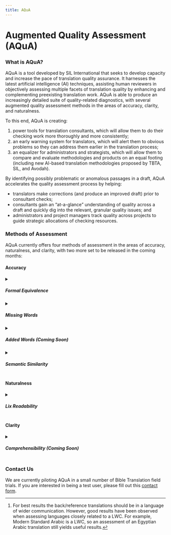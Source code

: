 ```yaml
---
title: AQuA
---
```


# Augmented Quality Assessment (AQuA)

### What is AQuA?

AQuA is a tool developed by SIL International that seeks to develop capacity and increase the pace of translation quality assurance. It harnesses the latest 
artificial intelligence (AI) techniques, assisting human reviewers in objectively assessing multiple facets of 
translation quality by enhancing and complementing preexisting translation work. AQuA is able to produce an increasingly detailed suite of quality-related diagnostics, with several augmented quality assessment methods in the areas of accuracy, clarity, and naturalness. 

To this end, AQuA is creating:

1. power tools for translation consultants, which will allow them to do their checking work more thoroughly and more consistently;
2. an early warning system for translators, which will alert them to obvious problems so they can address them earlier in the translation process;
3. an equalizer for administrators and strategists, which will allow them to compare and evaluate methodologies and products on an equal footing (including new AI-based translation methodologies proposed by TBTA, SIL, and Avodah).

By identifying possibly problematic or anomalous passages in a draft, AQuA accelerates the quality assessment process by helping:

- translators make corrections (and produce an improved draft) prior to consultant checks;
- consultants gain an “at-a-glance” understanding of quality across a draft and quickly dig into the relevant, granular quality issues; and
- administrators and project managers track quality across projects to guide strategic allocations of checking resources.

### Methods of Assessment 

AQuA currently offers four methods of assessment in the areas of accuracy, naturalness, and clarity, with two more set to be released in the coming months:

#### Accuracy

<details>
  <summary><h5>Formal Equivalence</h5></summary>

The formal equivalence assessment gives insight into how formally equivalent or dynamic a draft translation is in comparison to a reference. 

 <h6>How it works:</h6>
 Formal equivalence scores are a measure of AQuA’s confidence in its ability to align functionally equivalent words between a draft and a reference. 
 We call the act of aligning these words "word correspondence". 
 Our word correspondence algorithm works in several steps. First, we use a variety of computational techniques to align corresponding words between the two texts. 
 We employ three algorithms for word correspondence: 
 <ul>
 <li>Fast Align (the same algorithm used in the Paratext Interlinearizer)</li>
 <li>The "Match Algorithm", which aligns words based on their verse co-occurences</li>
 <li>Comparison of high-dimenstional word embeddings produced by an AI autoencoder model</li>
 </ul>

 Each of these techniques gives a score representing the confidence of a given word alignment. 
 We now have a list of plausible word alignment pairs between the draft and the reference, and a confidence score for each alignment.  

 Correspondence scores are calculated by averaging out the different scores produced by the above algorithms for each word. 
 We get the dynamicity score for a specific verse by averaging over the dynamicity scores for each word in the verse.
 Higher dynamicity scores mean that the algorithm was more easily able to align draft words with reference words, and therefore the two texts are likely more formally equivalent. 
 Lower dynamicity scores mean that the words are more difficult to align, and therefore the translations are probably less formally equivalent.

 We tokenize words by whitespace, so the formal equivalence assessment currently does not work for non-whitespace languages, such as Thai. This assessment also yields more accurate results when used on isolating languages,
 as opposed to polysynthetic languages. Future research will focus on non-whitespace, subword, and phrase-level tokenization to improve performance on a wider variety of languages. 

</details>

<details>
  <summary><h5>Missing Words</h5></summary>

 The missing words assessment identifies words from a source text that may be missing from a draft. 

 <h6>How it works:</h6>
 <p>To identify potential missing words, we build off of the word alignments generated from the formal equivalence assessment. 
 After running the word correspondence algorithm between the draft and source translations, we then run it again between the source translation and several other reference translations. 
 Finally, we compare the scores across the assessments.</p>

 <p>Words in the source translation that have a low correspondence score with regards to the draft but have a high alignment score with at least one word in each of the other reference translations 
 are flagged as potentially missing from the draft. In other words, if the algorithm can find a likely match for a given word in a given verse between the source and a target word in several references, 
 but not between the source and the draft, that word in the source likely doesn't have an equivalent in the draft.</p>

 <p>We tokenize words by whitespace, so the missing words assessment currently does not work for non-whitespace languages, such as Thai. This assessment also yields more accurate results when used on isolating languages,
 as opposed to polysynthetic languages. Future research will focus on non-whitespace, subword, and phrase-level tokenization to improve performance on a wider variety of languages.</p> 

</details>

<details>
  <summary><h5>Added Words (Coming Soon)</h5></summary>

  The added words assessment identifies words that exist in a draft but have no likely equivalent in a source. 

  <h6>How it works:</h6>
  <p>The process for identifying potential added words is very similar to identifying missing words. 
  First, we run word correspondence between the draft and the source texts. 
  Each word in each verse in the draft gets paired with its most likely equivalent word in the source by choosing the alignment with the highest correspondence score.
  If the correspondence score for one of these "most likely" word pairs falls below a specified threshold (e.g., 0.1), it is flagged as a potential added word, 
  indicating that the corresponding word may not exist in the source text.</p>

  <p>We tokenize words by whitespace, so the added words assessment currently does not work for non-whitespace languages, such as Thai. This assessment also yields more accurate results when used on isolating languages,
  as opposed to polysynthetic languages. Future research will focus on non-whitespace, subword, and phrase-level tokenization to improve performance on a wider variety of languages.</p>

</details>

<details>
  <summary><h5>Semantic Similarity</h5></summary>

 The semantic similarity assessment measures the difference in meaning between a back translation[^1] of a draft and a reference translation. 
 This assessment can show us where the meaning of the two passages is very similar, even if they use completely different words, as well as where the meanings are very different, even if they use very similar words.

 <h6>How it works:</h6>
 We use Google's Language Agnostic BERT Sentence Embeddings (LaBSE) model to assign a score from 0 (most different) to 10 (most similar) to each verse and chapter pair. 
 You can read more about the LaBSE model <a href="https://ai.googleblog.com/2020/08/language-agnostic-bert-sentence.html">here</a>, or read the model paper <a href="https://arxiv.org/abs/2007.01852">here</a>.

 [^1]: For best results the back/reference translations should be in a language of wider communication. However, good results have been observed when assessing languages closely related to a LWC.  For example, Modern Standard Arabic is a LWC, so an assessment of an Egyptian Arabic translation still yields useful results.

</details>

#### Naturalness

<details>
  <summary><h5>Lix Readability</h5></summary>

  The Lix readability assessment uses a simple formula, the Lix readability metric, as a proxy for the readability of a text.
  
  <h6>How it works:</h6> 
  <p>Lix is a readability formula based on word and sentence length of a text. 
  Lix works better for estimating the readability of non-English text than other readability metrics like Flesch Kincaid, which contain English-specific metrics.</p>
  
  The Lix readability formula is as follows:<br/>
  <em>% of long words in the text + average words per sentence in the text</em>{"\n"}<br/>
  where a word is classified as "long" if it contains a certain number of letters (for our purposes, greater than 7 letters).
  <p></p>
  <p>Lix readability works best for languages written with an alphabetic script, with whitespace at word boundaries. It does not take into account word choice or syntax, which also factor into a text's readability. 
  We are exploring opportunities to enhance the assessment by developing a more comprehensive and multilingual measure of readability with deep learning. 
  This approach will take into account the unique characteristics and readability standards of various diverse languages, ensuring a more accurate and contextually relevant evaluation.</p>

</details>

#### Clarity

<details>
  <summary><h5>Comprehensibility (Coming Soon)</h5></summary>

  The comprehensibility assessment focuses on evaluating the understandability and completeness of information in a draft.

  <h6>How it works:</h6>
  <p>This assessment incorporates machine-generated question-answer pairs that correspond to the expected information within each verse. 
  It requires a back translation of the draft text into a language of wider communication.</p>

  <p>Using a question-answering model, we provide the verse text as context and pose the corresponding question to the model. 
  We then compare the model's answer to the expected answer from the question-answer pair. 
  If the model's answer differs significantly from the expected answer, it suggests the possibility of missing or incomplete information within the verse.</p>

</details>

### Contact Us
We are currently piloting AQuA in a small number of Bible Translation field trials. If you are interested in being a test user, please fill out this [contact form](../../contact). 